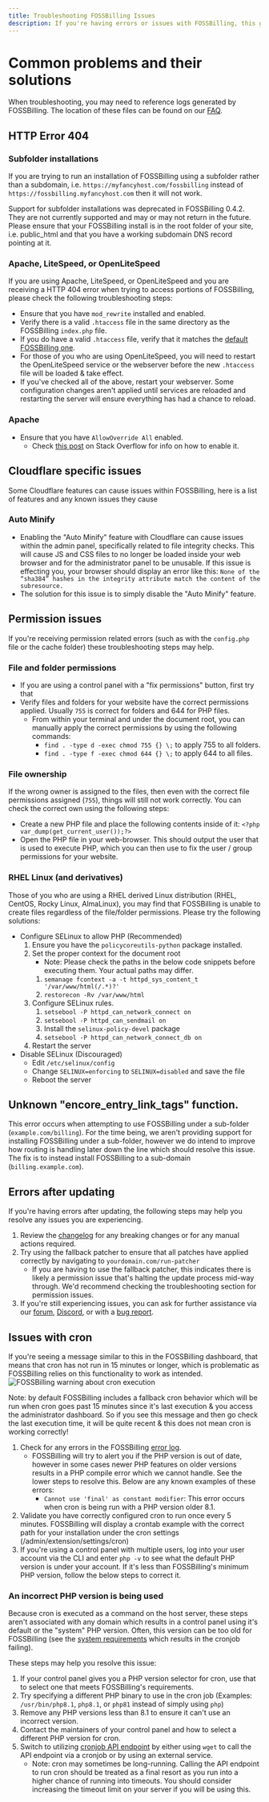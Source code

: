 ```yaml
---
title: Troubleshooting FOSSBilling Issues
description: If you're having errors or issues with FOSSBilling, this guide may provide some useful information on how to resolve them.
---
```



# Common problems and their solutions

When troubleshooting, you may need to reference logs generated by FOSSBilling. The location of these files can be found on our [FAQ](https://fossbilling.org/docs/faq#where-can-i-find-error-logs).

## HTTP Error 404

### Subfolder installations

If you are trying to run an installation of FOSSBilling using a subfolder rather than a subdomain, i.e. `https://myfancyhost.com/fossbilling` instead of `https://fossbilling.myfancyhost.com` then it will not work.

Support for subfolder installations was deprecated in FOSSBilling 0.4.2. They are not currently supported and may or may not return in the future. Please ensure that your FOSSBilling install is in the root folder of your site, i.e. public_html and that you have a working subdomain DNS record pointing at it.

### Apache, LiteSpeed, or OpenLiteSpeed

If you are using Apache, LiteSpeed, or OpenLiteSpeed and you are receiving a HTTP 404 error when trying to access portions of FOSSBilling, please check the following troubleshooting steps:

- Ensure that you have `mod_rewrite` installed and enabled.
- Verify there is a valid `.htaccess` file in the same directory as the FOSSBilling `index.php` file.
- If you do have a valid `.htaccess` file, verify that it matches the [default FOSSBilling one](https://github.com/FOSSBilling/FOSSBilling/blob/main/src/.htaccess).
- For those of you who are using OpenLiteSpeed, you will need to restart the OpenLiteSpeed service or the webserver before the new `.htaccess` file will be loaded & take effect.
- If you've checked all of the above, restart your webserver. Some configuration changes aren't applied until services are reloaded and restarting the server will ensure everything has had a chance to reload.

### Apache

- Ensure that you have `AllowOverride All` enabled.
  - Check [this post](https://stackoverflow.com/a/22526144) on Stack Overflow for info on how to enable it.

## Cloudflare specific issues

Some Cloudflare features can cause issues within FOSSBilling, here is a list of features and any known issues they cause

### Auto Minify

- Enabling the "Auto Minify" feature with Cloudflare can cause issues within the admin panel, specifically related to file integrity checks. This will cause JS and CSS files to no longer be loaded inside your web browser and for the administrator panel to be unusable. If this issue is effecting you, your browser should display an error like this: `None of the “sha384” hashes in the integrity attribute match the content of the subresource.`
- The solution for this issue is to simply disable the "Auto Minify" feature.

## Permission issues

If you're receiving permission related errors (such as with the `config.php` file or the cache folder) these troubleshooting steps may help.

### File and folder permissions

- If you are using a control panel with a "fix permissions" button, first try that
- Verify files and folders for your website have the correct permissions applied. Usually `755` is correct for folders and 644 for PHP files.
  - From within your terminal and under the document root, you can manually apply the correct permissions by using the following commands:
    - `find . -type d -exec chmod 755 {} \;` to apply 755 to all folders.
    - `find . -type f -exec chmod 644 {} \;` to apply 644 to all files.

### File ownership

If the wrong owner is assigned to the files, then even with the correct file permissions assigned (`755`), things will still not work correctly. You can check the correct own using the following steps:

- Create a new PHP file and place the following contents inside of it: `<?php var_dump(get_current_user());?>`
- Open the PHP file in your web-browser. This should output the user that is used to execute PHP, which you can then use to fix the user / group permissions for your website.

### RHEL Linux (and derivatives)

Those of you who are using a RHEL derived Linux distribution (RHEL, CentOS, Rocky Linux, AlmaLinux), you may find that FOSSBilling is unable to create files regardless of the file/folder permissions. Please try the following solutions:

- Configure SELinux to allow PHP (Recommended)
  1. Ensure you have the `policycoreutils-python` package installed.
  2. Set the proper context for the document root
     - Note: Please check the paths in the below code snippets before executing them. Your actual paths may differ.
     1. `semanage fcontext -a -t httpd_sys_content_t '/var/www/html(/.*)?'`
     2. `restorecon -Rv /var/www/html`
  3. Configure SELinux rules.
     1. `setsebool -P httpd_can_network_connect on`
     2. `setsebool -P httpd_can_sendmail on`
     3. Install the `selinux-policy-devel` package
     4. `setsebool -P httpd_can_network_connect_db on`
  4. Restart the server
- Disable SELinux (Discouraged)
  - Edit `/etc/selinux/config`
  - Change `SELINUX=enforcing` to `SELINUX=disabled` and save the file
  - Reboot the server

## Unknown "encore_entry_link_tags" function.

This error occurs when attempting to use FOSSBilling under a sub-folder (`example.com/billing`).
For the time being, we aren't providing support for installing FOSSBilling under a sub-folder, however we do intend to improve how routing is handling later down the line which should resolve this issue.
The fix is to instead install FOSSBilling to a sub-domain (`billing.example.com`).

## Errors after updating

If you're having errors after updating, the following steps may help you resolve any issues you are experiencing.

1. Review the [changelog](https://fossbilling.org/docs/changelog) for any breaking changes or for any manual actions required.
2. Try using the fallback patcher to ensure that all patches have applied correctly by navigating to `yourdomain.com/run-patcher`
   - If you are having to use the fallback patcher, this indicates there is likely a permission issue that's halting the update process mid-way through. We'd recommend checking the troubleshooting section for permission issues.
3. If you're still experiencing issues, you can ask for further assistance via our [forum](https://forum.fossbilling.org/), [Discord](https://fossbilling.org/discord), or with a [bug report](https://github.com/FOSSBilling/FOSSBilling/issues).

## Issues with cron

If you're seeing a message similar to this in the FOSSBilling dashboard, that means that cron has not run in 15 minutes or longer, which is problematic as FOSSBilling relies on this functionality to work as intended.
![FOSSBilling warning about cron execution](/img/guides/install/cron-warning.png)

<Callout type="info">
  Note: by default FOSSBilling includes a fallback cron behavior which will be
  run when cron goes past 15 minutes since it's last execution & you access the
  administrator dashboard. So if you see this message and then go check the last
  execution time, it will be quite recent & this does not mean cron is working
  correctly!
</Callout>

1. Check for any errors in the FOSSBilling [error log](https://fossbilling.org/docs/faq#where-can-i-find-error-logs).
   - FOSSBilling will try to alert you if the PHP version is out of date, however in some cases newer PHP features on older versions results in a PHP compile error which we cannot handle. See the lower steps to resolve this. Below are any known examples of these errors:
     - `Cannot use 'final' as constant modifier`: This error occurs when cron is being run with a PHP version older 8.1.
2. Validate you have correctly configured cron to run once every 5 minutes. FOSSBilling will display a crontab example with the correct path for your installation under the cron settings (/admin/extension/settings/cron)
3. If you're using a control panel with multiple users, log into your user account via the CLI and enter `php -v` to see what the default PHP version is under your account. If it's less than FOSSBilling's minimum PHP version, follow the below steps to correct it.

### An incorrect PHP version is being used

Because cron is executed as a command on the host server, these steps aren't associated with any domain which results in a control panel using it's default or the "system" PHP version. Often, this version can be too old for FOSSBilling (see the [system requirements](https://fossbilling.org/docs/getting-started/requirements) which results in the cronjob failing).

These steps may help you resolve this issue:

1.  If your control panel gives you a PHP version selector for cron, use that to select one that meets FOSSBilling's requirements.
2.  Try specifying a different PHP binary to use in the cron job (Examples: `/usr/bin/php8.1`, `php8.1`, or `php81` instead of simply using `php`)
3.  Remove any PHP versions less than 8.1 to ensure it can't use an incorrect version.
4.  Contact the maintainers of your control panel and how to select a different PHP version for cron.
5.  Switch to utilizing [cronjob API endpoint](https://fossbilling.org/docs/getting-started/installation#utilizing-a-remote-service-to-activate-cron) by either using `wget` to call the API endpoint via a cronjob or by using an external service.
    - Note: cron may sometimes be long-running. Calling the API endpoint to run cron should be treated as a final resort as you run into a higher chance of running into timeouts. You should consider increasing the timeout limit on your server if you will be using this.
